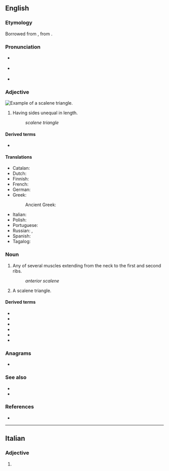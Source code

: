 {{also|scalène}}
== English ==

=== Etymology ===
Borrowed from {{bor|en|LL.|scalēnus}}, from {{der|en|grc|σκᾰληνός|gloss=uneven, unequal}}.

=== Pronunciation ===

* {{accent|RP}} {{IPA|en|/ˈskeɪ.liːn/}}
* {{accent|GA}} {{IPA|en|/ˈskeɪˌliːn/|/skeɪˈliːn/}}
* {{rhymes|en|iːn}}

=== Adjective ===
[[Image:Triangle.Scalene.svg|thumb|right|Example of a scalene triangle.]]
{{en-adj|-}}

# {{lb|en|geometry|of a triangle}} Having sides unequal in length.
#: ''scalene triangle''

==== Derived terms ====

* {{link|en|scalene muscle}}

==== Translations ====
{{trans-top|sides of different lengths}}
* Catalan: {{t|ca|escalè}}
* Dutch: {{t|nl|ongelijkzijdig}}
* Finnish: {{t|fi|erisivuinen}}
* French: {{t+|fr|scalène}}
* German: {{t|de|ungleichseitig}}
* Greek: {{t+|el|σκαληνός}}
*: Ancient Greek: {{t|grc|σκαληνός}}
{{trans-mid}}
* Italian: {{t+|it|scaleno}}
* Polish: {{t|pl|różnoboczny|m}}
* Portuguese: {{t|pt|escaleno|m}}
* Russian: {{t+|ru|неравносторо́нний|m}}, {{t+|ru|разносторо́нний|m}}
* Spanish: {{t|es|escaleno}}
* Tagalog: {{t|tl|tagibang}}
{{trans-bottom}}

=== Noun ===
{{en-noun}}

# {{label|en|anatomy}} Any of several muscles extending from the neck to the first and second ribs. {{synonyms|en|scalenus}}
#: ''anterior scalene''
# {{label|en|geometry}} A scalene triangle.

==== Derived terms ====
{{der-top}}
* {{link|en|anterior scalene}}
* {{link|en|intrascalene}}
* {{link|en|middle scalene}}
* {{link|en|posterior scalene}}
* {{link|en|scalenectomy}}
* {{link|en|scalenous}}
{{der-bottom}}

=== Anagrams ===

* {{anagrams|en|Senecal|canelés|cleanse|elances|enlaces|enscale|a=aceelns}}

=== See also ===

* {{l|en|equilateral}}
* {{l|en|isosceles}}

=== References ===

* {{R:Lexico}}

----

== Italian ==

=== Adjective ===
{{head|it|adjective form}}

# {{inflection of|it|scaleno||f|p}}